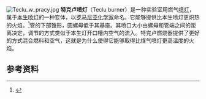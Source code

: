[[File:Teclu_w_pracy.jpg|thumb]]
'''特克卢喷灯'''（Teclu burner）是一种实验室用燃气[[喷灯|喷灯]]，属于[[本生灯|本生喷灯]]的一种变体，以[[罗马尼亚|罗马尼亚]][[化学家|化学家]]{{link-en|尼可拉耶·特克卢|Nicolae Teclu|}}命名。它能够提供比本生喷灯更炽热的火焰。<ref>{{Cite book|url=https://books.google.com/books?id=u-y_sS546R8C&pg=PA46&dq=bunsen+teclu+mecker&lr=&num=50&as_brr=3&cd=3&hl=zh-CN|publisher=B. Jain Publishers|date=2001|isbn=978-81-7381-009-1|language=en|first=Mandal Pratim|last=Partha|first2=B.|last2=Mandal|title=A Text Book of Homoeopathic Pharmacy|access-date=2021-09-18|archive-date=2021-09-18|archive-url=https://web.archive.org/web/20210918074007/https://books.google.com/books?id=u-y_sS546R8C&pg=PA46&dq=bunsen+teclu+mecker&lr=&num=50&as_brr=3&cd=3&hl=zh-CN|dead-url=no}}</ref>管的下部锥形，圆螺母低于其基座。其喷口大小由螺母和管端之间的距离决定，调节的方式类似于本生灯开口槽内空气的流入。特克卢燃烧器提供了更好的方式混合燃料和空气，这就是为什么使得它能够取得比煤气喷灯更高温度的火焰。

==参考资料==
{{Reflist}}

{{实验室设备}}{{Chemistry-stub}}